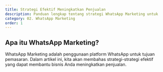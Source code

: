 ```yaml
---
title: Strategi Efektif Meningkatkan Penjualan
description: Panduan lengkap tentang strategi WhatsApp Marketing untuk meningkatkan penjualan dan keterlibatan pelanggan.
category: 02. WhatsApp Marketing
order: 1
---
```


## Apa itu WhatsApp Marketing?

WhatsApp Marketing adalah penggunaan platform WhatsApp untuk tujuan pemasaran. Dalam artikel ini, kita akan membahas strategi-strategi efektif yang dapat membantu bisnis Anda meningkatkan penjualan.


